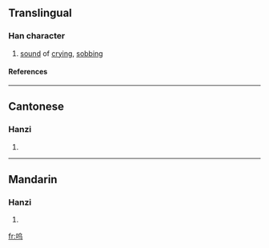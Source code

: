 {{see|嗚}}

==Translingual==
===Han character===
{{Han char|rn=30|rad=口|as=04|sn=7|four=|canj=口心女一 (RPVM)}}
# [[sound]] of [[crying]], [[sobbing]]
====References====
{{Han ref|kx=0181.191|hdz=10593.040|uh=545C|ud=21596}}
----
==Cantonese==
===Hanzi===
{{yue-hanzi|jyut=|y=[[wu1]]}}
# {{defn|Cantonese}}
----
==Mandarin==
===Hanzi===
{{cmn-hanzi|tra=嗚|pin=[[chī]] ([[chi1]]), [[wū]] ([[wu1]])|wg=[[ch'ih1|ch'ih<sup>1</sup>]], [[wu1|wu<sup>1</sup>]]}}
# {{defn|Mandarin}}

[[fr:呜]]